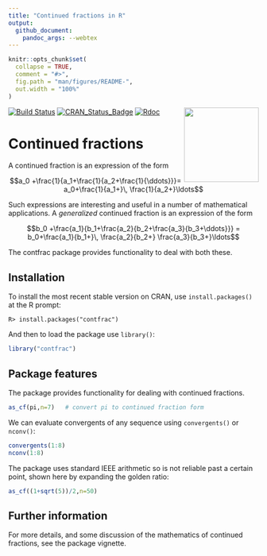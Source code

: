 ```yaml
---
title: "Continued fractions in R"
output:
  github_document:
    pandoc_args: --webtex
---
```


<!-- README.md is generated from README.Rmd. Please edit that file -->

```r
knitr::opts_chunk$set(
  collapse = TRUE,
  comment = "#>",
  fig.path = "man/figures/README-",
  out.width = "100%"
)
```

<img src="man/figures/contfrac.png" width = "150" align="right" />


<!-- badges: start -->
[![Build Status](https://travis-ci.org/RobinHankin/contfrac.svg?branch=master)](https://travis-ci.org/RobinHankin/contfrac)
[![CRAN_Status_Badge](https://www.r-pkg.org/badges/version/contfrac)](https://cran.r-project.org/package=contfrac)
[![Rdoc](http://www.rdocumentation.org/badges/version/contfrac)](http://www.rdocumentation.org/packages/contfrac)
<!-- badges: end -->


# Continued fractions

A continued fraction is an expression of the form

$$a_0 +\frac{1}{a_1+\frac{1}{a_2+\frac{1}{\ddots}}}=
a_0+\frac{1}{a_1+}\, \frac{1}{a_2+}\ldots$$

Such expressions are interesting and useful in a number of
mathematical applications.  A _generalized_ continued fraction is an
expression of the form

$$b_0 +\frac{a_1}{b_1+\frac{a_2}{b_2+\frac{a_3}{b_3+\ddots}}}
= b_0+\frac{a_1}{b_1+}\, \frac{a_2}{b_2+} \frac{a_3}{b_3+}\ldots$$

The contfrac package provides functionality to deal with both these.

## Installation

To install the most recent stable version on CRAN, use
`install.packages()` at the R prompt:

`R> install.packages("contfrac")`

And then to load the package use `library()`:

```r
library("contfrac")
```

## Package features

The package provides functionality for dealing with continued fractions.

```r
as_cf(pi,n=7)   # convert pi to continued fraction form
```

We can evaluate convergents of any sequence using ```convergents()```
or `nconv()`:


```r
convergents(1:8)
nconv(1:8)
```

The package uses standard IEEE arithmetic so is not reliable past a
certain point, shown here by expanding the golden ratio:

```r
as_cf((1+sqrt(5))/2,n=50)
```

## Further information

For more details, and some discussion of the mathematics of continued
fractions, see the package vignette.
 

